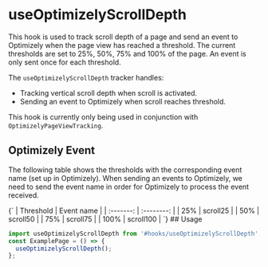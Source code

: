 
<Meta title="hooks/useOptimizelyScrollDepth" />

# useOptimizelyScrollDepth

This hook is used to track scroll depth of a page and send an event to Optimizely when the page view has reached a threshold. The current thresholds are set to 25%, 50%, 75% and 100% of the page. An event is only sent once for each threshold.

The `useOptimizelyScrollDepth` tracker handles:

* Tracking vertical scroll depth when scroll is activated.
* Sending an event to Optimizely when scroll reaches threshold.

This hook is currently only being used in conjunction with `OptimizelyPageViewTracking`.

## Optimizely Event

The following table shows the thresholds with the corresponding event name (set up in Optimizely). When sending an events to Optimizely, we need to send the event name in order for Optimizely to process the event received.

<Markdown>
{`
| Threshold | Event name |
| :-------: | :--------: |
|    25%    |  scroll25  |
|    50%    |  scroll50  |
|    75%    |  scroll75  |
|   100%    | scroll100  |
`}
</Markdown>
## Usage

```jsx
import useOptimizelyScrollDepth from '#hooks/useOptimizelyScrollDepth';
const ExamplePage = () => {
  useOptimizelyScrollDepth();
};
```
